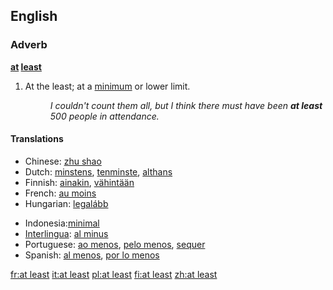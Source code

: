==English==
===Adverb===
'''[[at]] [[least]]'''
# At the least; at a [[minimum]] or lower limit.
#:''I couldn't count them all, but I think there must have been '''at least''' 500 people in attendance.''

====Translations====
{{top}}
*Chinese: [[zhu shao]]
*Dutch: [[minstens]], [[tenminste]], [[althans]]
*Finnish: [[ainakin]], [[vähintään]]
*French: [[au moins]]
*Hungarian: [[legalább]]
{{mid}}
*Indonesia:[[minimal]]
*[[Interlingua]]: [[al minus]]
*Portuguese: [[ao menos]], [[pelo menos]], [[sequer]]
*Spanish: [[al menos]], [[por lo menos]]
{{bottom}}

[[fr:at least]]
[[it:at least]]
[[pl:at least]]
[[fi:at least]]
[[zh:at least]]